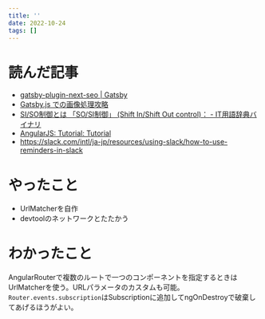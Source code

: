 ```yaml
---
title: ''
date: 2022-10-24
tags: []
---
```


# 読んだ記事
- [gatsby-plugin-next-seo | Gatsby](https://www.gatsbyjs.com/plugins/gatsby-plugin-next-seo/)
- [Gatsby.js での画像処理攻略](https://zenn.dev/okdyy75/articles/8d83a749ed9e96)
- [SI/SO制御とは 「SO/SI制御」 (Shift In/Shift Out control)： - IT用語辞典バイナリ](https://www.sophia-it.com/content/Shift+In/Shift+Out+control)
- [AngularJS: Tutorial: Tutorial](https://code.angularjs.org/1.8.2/docs/tutorial)
- https://slack.com/intl/ja-jp/resources/using-slack/how-to-use-reminders-in-slack

# やったこと
- UrlMatcherを自作
- devtoolのネットワークとたたかう

# わかったこと
AngularRouterで複数のルートで一つのコンポーネントを指定するときはUrlMatcherを使う。URLパラメータのカスタムも可能。  
`Router.events.subscription`はSubscriptionに追加してngOnDestroyで破棄してあげるほうがよい。  

